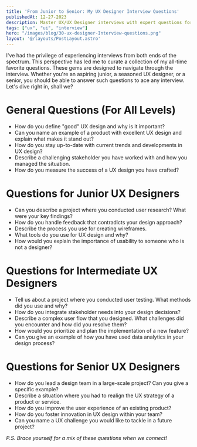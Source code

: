 ```yaml
---
title: 'From Junior to Senior: My UX Designer Interview Questions'
publishedAt: 12-27-2023
description: Master UX/UX Designer interviews with expert questions for juniors, pros, and seniors. Ace your design journey with tailored insights.
tags: ["ux", "ui", "interview"]
hero: "/images/blog/30-ux-designer-Interview-questions.png"
layout: '@/layouts/PostLayout.astro'
---
```


I've had the privilege of experiencing interviews from both ends of the spectrum. This perspective has led me to curate a collection of my all-time favorite questions. These gems are designed to navigate through the interview. Whether you're an aspiring junior, a seasoned UX designer, or a senior, you should be able to answer such questions to ace any interview. Let's dive right in, shall we?

# General Questions (For All Levels)
- How do you define "good" UX design and why is it important?
- Can you name an example of a product with excellent UX design and explain what makes it stand out?
- How do you stay up-to-date with current trends and developments in UX design?
- Describe a challenging stakeholder you have worked with and how you managed the situation.
- How do you measure the success of a UX design you have crafted?

# Questions for Junior UX Designers
- Can you describe a project where you conducted user research? What were your key findings?
- How do you handle feedback that contradicts your design approach?
- Describe the process you use for creating wireframes.
- What tools do you use for UX design and why?
- How would you explain the importance of usability to someone who is not a designer?

# Questions for Intermediate UX Designers
- Tell us about a project where you conducted user testing. What methods did you use and why?
- How do you integrate stakeholder needs into your design decisions?
- Describe a complex user flow that you designed. What challenges did you encounter and how did you resolve them?
- How would you prioritize and plan the implementation of a new feature?
- Can you give an example of how you have used data analytics in your design process?

# Questions for Senior UX Designers
- How do you lead a design team in a large-scale project? Can you give a specific example?
- Describe a situation where you had to realign the UX strategy of a product or service.
- How do you improve the user experience of an existing product?
- How do you foster innovation in UX design within your team?
- Can you name a UX challenge you would like to tackle in a future project?

_P.S. Brace yourself for a mix of these questions when we connect!_